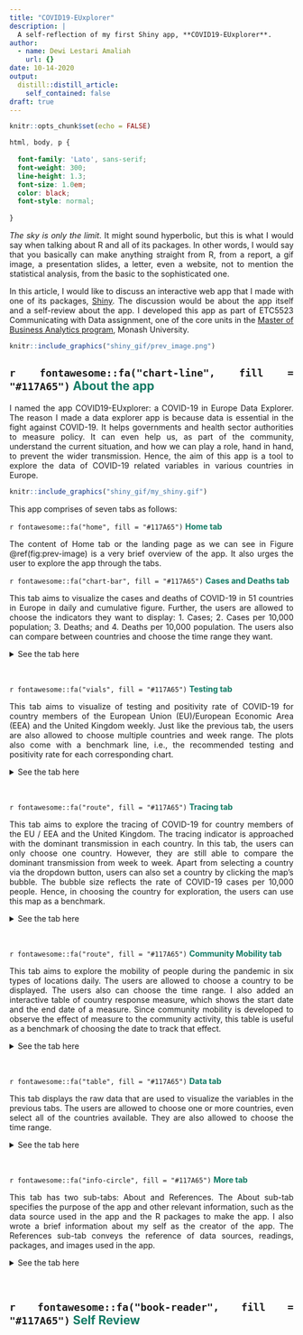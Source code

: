 ```yaml
---
title: "COVID19-EUxplorer"
description: |
  A self-reflection of my first Shiny app, **COVID19-EUxplorer**.
author:
  - name: Dewi Lestari Amaliah
    url: {}
date: 10-14-2020
output:
  distill::distill_article:
    self_contained: false
draft: true
---
```


<style>
body {
text-align: justify}
</style>

```r
knitr::opts_chunk$set(echo = FALSE)
```

```css


html, body, p {
  
  font-family: 'Lato', sans-serif;
  font-weight: 300;
  line-height: 1.3; 
  font-size: 1.0em;
  color: black;
  font-style: normal;
  
}

```



*The sky is only the limit*. It might sound hyperbolic, but this is what I would say when talking about R and all of its packages. In other words, I would say that you basically can make anything straight from R, from a report, a gif image, a presentation slides, a letter,  even a website, not to mention the statistical analysis, from the basic to the sophisticated one. 


In this article, I would like to discuss an interactive web app that I made with one of its packages, [Shiny](https://shiny.rstudio.com/). The discussion would be about the app itself and a self-review about the app. I developed this app as part of ETC5523 Communicating with Data assignment, one of the core units in the [Master of Business Analytics program](https://www.monash.edu/study/courses/find-a-course/2021/business-analytics-b6022?gclid=CjwKCAjww5r8BRB6EiwArcckC1oGdcqoRx9Uc8Pe3wqknW1rRa7GJ6VnTdCAddOlXoslHPw9ojQhrxoCIjAQAvD_BwE&international=true), Monash University. 

```r
knitr::include_graphics("shiny_gif/prev_image.png")
```

<h2> `r fontawesome::fa("chart-line", fill = "#117A65")` <span style="color:#117A65"> <strong> About the app </strong> </span> </h2>

I named the app COVID19-EUxplorer: a COVID-19 in Europe Data Explorer. The reason I made a data explorer app is because data is essential in the fight against COVID-19. It helps governments and health sector authorities to measure policy. It can even help us, as part of the community, understand the current situation, and how we can play a role, hand in hand, to prevent the wider transmission. Hence, the aim of this app is a tool to explore the data of COVID-19 related variables in various countries in Europe. 

```r
knitr::include_graphics("shiny_gif/my_shiny.gif")
```


This app comprises of seven tabs as follows:

<p> `r fontawesome::fa("home", fill = "#117A65")` <span style="color:#117A65"> <strong> Home tab </strong> </span> </p>

The content of Home tab or the landing page as we can see in Figure \@ref(fig:prev-image) is a very brief overview of the app. It also urges the user to explore the app through the tabs. 

<p> `r fontawesome::fa("chart-bar", fill = "#117A65")` <span style="color:#117A65"> <strong> Cases and Deaths tab </strong> </span> </p>

This tab aims to visualize the cases and deaths of COVID-19 in 51 countries in Europe in daily and cumulative figure. Further, the users are allowed to choose the indicators they want to display: 1. Cases; 2. Cases per 10,000 population; 3. Deaths; and 4. Deaths per 10,000 population. The users also can compare between countries and choose the time range they want. 

<details><summary> See the tab here </summary>

```r
knitr::include_graphics("shiny_gif/tab_1.gif")
```

</details>

<br>

<p> `r fontawesome::fa("vials", fill = "#117A65")` <span style="color:#117A65"> <strong> Testing tab </strong> </span> </p>

This tab aims to visualize of testing and positivity rate of COVID-19 for country members of the European Union (EU)/European Economic Area (EEA) and the United Kingdom weekly. Just like the previous tab, the users are also allowed to choose multiple countries and week range. The plots also come with a benchmark line, i.e., the recommended testing and positivity rate for each corresponding chart. 

<details><summary> See the tab here </summary>

```r
knitr::include_graphics("shiny_gif/tab_2.gif")
```

</details>
<br>

<p> `r fontawesome::fa("route", fill = "#117A65")` <span style="color:#117A65"> <strong> Tracing tab </strong> </span> </p>

This tab aims to explore the tracing of COVID-19 for country members of the EU / EEA and the United Kingdom. The tracing indicator is approached with the dominant transmission in each country. In this tab, the users can only choose one country. However, they are still able to compare the dominant transmission from week to week. Apart from selecting a country via the dropdown button, users can also set a country by clicking the map's bubble. The bubble size reflects the rate of COVID-19 cases per 10,000 people. Hence, in choosing the country for exploration, the users can use this map as a benchmark.

<details><summary> See the tab here </summary>

```r
knitr::include_graphics("shiny_gif/tab_3.gif")
```
</details>
<br>

<p> `r fontawesome::fa("route", fill = "#117A65")` <span style="color:#117A65"> <strong> Community Mobility tab </strong> </span> </p>

This tab aims to explore the mobility of people during the pandemic in six types of locations daily. The users are allowed to choose a country to be displayed. The users also can choose the time range. I also added an interactive table of country response measure, which shows the start date and the end date of a measure. Since community mobility is developed to observe the effect of measure to the community activity, this table is useful as a benchmark of choosing the date to track that effect. 

<details><summary> See the tab here </summary>

```r
knitr::include_graphics("shiny_gif/tab_4.gif")
```

</details>
<br>

<p> `r fontawesome::fa("table", fill = "#117A65")` <span style="color:#117A65"> <strong> Data tab </strong> </span> </p>

This tab displays the raw data that are used to visualize the variables in the previous tabs. The users are allowed to choose one or more countries, even select all of the countries available. They are also allowed to choose the time range. 

<details><summary> See the tab here </summary>
```r
knitr::include_graphics("shiny_gif/tab_5.gif")
```
</details>
<br>

<p> `r fontawesome::fa("info-circle", fill = "#117A65")` <span style="color:#117A65"> <strong> More tab </strong> </span> </p>

This tab has two sub-tabs: About and References. The About sub-tab specifies the purpose of the app and other relevant information, such as the data source used in the app and the R packages to make the app. I also wrote a brief information about my self as the creator of the app. The References sub-tab conveys the reference of data sources, readings, packages, and images used in the app.

<details><summary> See the tab here </summary>
```r

knitr::include_graphics("shiny_gif/more.gif")

```
</details>
<br>

<h2> `r fontawesome::fa("book-reader", fill = "#117A65")` <span style="color:#117A65"> <strong> Self Review </strong> </span> </h2>

